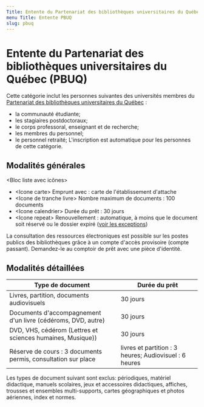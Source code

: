 ```yaml
---
Title: Entente du Partenariat des bibliothèques universitaires du Québec (PBUQ)
menu Title: Entente PBUQ
slug: pbuq
---
```


# Entente du Partenariat des bibliothèques universitaires du Québec (PBUQ)

Cette catégorie inclut les personnes suivantes des universités membres du [Partenariat des bibliothèques universitaires du Québec](https://pbuq.ca/) :

- la communauté étudiante;
- les stagiaires postdoctoraux;
- le corps professoral, enseignant et de recherche;
- les membres du personnel;
- le personnel retraité; L'inscription est automatique pour les personnes de cette catégorie.

## Modalités générales

<Bloc liste avec icônes>

- &lt;Icone carte> Emprunt avec : carte de l'établissement d'attache
- &lt;Icone de tranche livre> Nombre maximum de documents : 100 documents
- &lt;Icone calendrier> Durée du prêt : 30 jours
- &lt;Icone repeat> Renouvellement : automatique, à moins que le document soit réservé ou le dossier expiré ([voir les exceptions](../obtenir/pret-renouvellement-retour/index.mdx)) 

</Bloc>

La consultation des ressources électroniques est possible sur les postes publics des bibliothèques grâce à un compte d'accès provisoire (compte passant). Demandez-le au comptoir de prêt avec une pièce d'identité.

## Modalités détaillées

| Type de document                                              | Durée du prêt                                          |
| ------------------------------------------------------------- | ------------------------------------------------------ |
| Livres, partition, documents audiovisuels                     | 30 jours                                               |
| Documents d'accompagnement d'un livre (cédéroms, DVD, autre)  | 30 jours                                               |
| DVD, VHS, cédérom (Lettres et sciences humaines, Musique))    | 30 jours                                               |
| Réserve de cours : 3 documents permis, consultation sur place | livres et partition : 3 heures; Audiovisuel : 6 heures |

Les types de document suivant sont exclus: périodiques, matériel didactique, manuels scolaires, jeux et accessoires didactiques, affiches, trousses et ensembles multi-supports, cartes géographiques et photos aériennes, index et normes.

